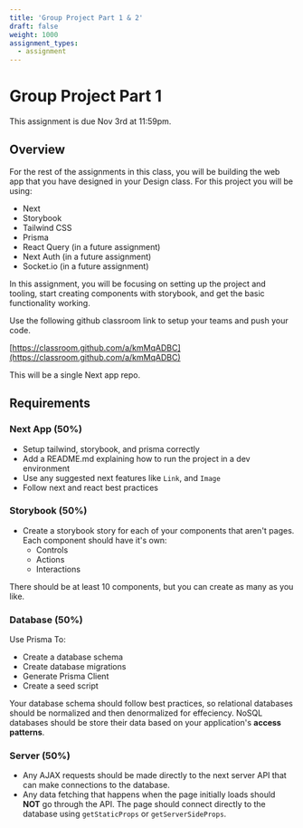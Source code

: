 ```yaml
---
title: 'Group Project Part 1 & 2'
draft: false
weight: 1000
assignment_types: 
  - assignment
---
```


# Group Project Part 1

This assignment is due Nov 3rd at 11:59pm.

## Overview

For the rest of the assignments in this class, you will be building the web app that you have designed in your Design class. For this project you will be using:

* Next
* Storybook
* Tailwind CSS
* Prisma 
* React Query (in a future assignment)
* Next Auth (in a future assignment)
* Socket.io (in a future assignment)

In this assignment, you will be focusing on setting up the project and tooling, start creating components with storybook, and get the basic functionality working.


<Instruction>
  Use the following github classroom link to setup your teams and push your code.
</Instruction>

[https://classroom.github.com/a/kmMqADBC](https://classroom.github.com/a/kmMqADBC)

This will be a single Next app repo. 

## Requirements

### Next App (50%)

* Setup tailwind, storybook, and prisma correctly
* Add a README.md explaining how to run the project in a dev environment
* Use any suggested next features like `Link`, and `Image`
* Follow next and react best practices

### Storybook (50%)

* Create a storybook story for each of your components that aren't pages. Each component should have it's own:
  * Controls
  * Actions
  * Interactions

There should be at least 10 components, but you can create as many as you like.

### Database (50%)

Use Prisma To:

* Create a database schema
* Create database migrations
* Generate Prisma Client
* Create a seed script

Your database schema should follow best practices, so relational databases should be normalized and then denormalized for effeciency. NoSQL databases should be store their data based on your application's **access patterns**.

### Server (50%)

* Any AJAX requests should be made directly to the next server API that can make connections to the database.
* Any data fetching that happens when the page initially loads should **NOT** go through the API. The page should connect directly to the database using `getStaticProps` or `getServerSideProps`.



